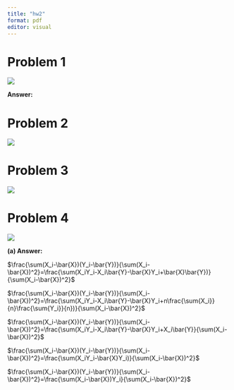 ```yaml
---
title: "hw2"
format: pdf
editor: visual
---
```


# Problem 1

![](images/WeChat065c203038c7e29ee155cea4a3a9dfe8.png)

**Answer:**

# Problem 2

![](images/WeChatcbdaa452ae5d71d7c3dbd5b3de1dbe83.png)

# Problem 3

![](images/WeChat3952ce67e4ef94d72d2391a272c0f795.png)

# Problem 4

![](images/WeChatb2e8b640c9aea08a816ff2005aacd55c.png)

**(a) Answer:**

$\frac{\sum(X_i-\bar{X})(Y_i-\bar{Y})}{\sum(X_i-\bar{X})^2}=\frac{\sum(X_iY_i-X_i\bar{Y}-\bar{X}Y_i+\bar{X}\bar{Y})}{\sum(X_i-\bar{X})^2}$

$\frac{\sum(X_i-\bar{X})(Y_i-\bar{Y})}{\sum(X_i-\bar{X})^2}=\frac{\sum(X_iY_i-X_i\bar{Y}-\bar{X}Y_i+n\frac{\sum{X_i}}{n}\frac{\sum{Y_i}}{n})}{\sum(X_i-\bar{X})^2}$

$\frac{\sum(X_i-\bar{X})(Y_i-\bar{Y})}{\sum(X_i-\bar{X})^2}=\frac{\sum(X_iY_i-X_i\bar{Y}-\bar{X}Y_i+X_i\bar{Y}}{\sum(X_i-\bar{X})^2}$

$\frac{\sum(X_i-\bar{X})(Y_i-\bar{Y})}{\sum(X_i-\bar{X})^2}=\frac{\sum(X_iY_i-\bar{X}Y_i)}{\sum(X_i-\bar{X})^2}$

$\frac{\sum(X_i-\bar{X})(Y_i-\bar{Y})}{\sum(X_i-\bar{X})^2}=\frac{\sum(X_i-\bar{X})Y_i}{\sum(X_i-\bar{X})^2}$
